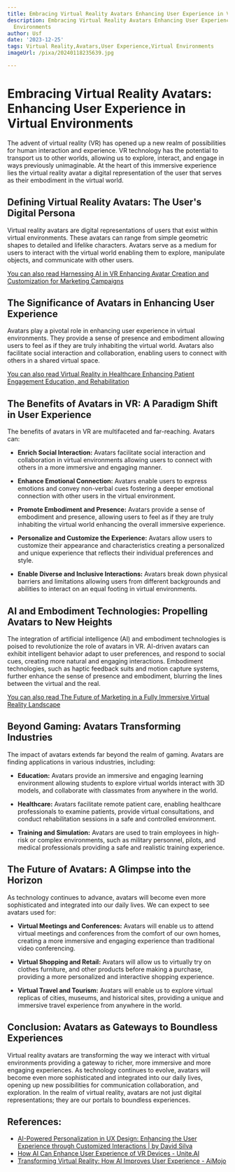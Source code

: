 ```yaml
---
title: Embracing Virtual Reality Avatars Enhancing User Experience in Virtual Environments
description: Embracing Virtual Reality Avatars Enhancing User Experience in Virtual
  Environments
author: Usf
date: '2023-12-25'
tags: Virtual Reality,Avatars,User Experience,Virtual Environments
imageUrl: /pixa/20240118235639.jpg

---
```

#  Embracing Virtual Reality Avatars: Enhancing User Experience in Virtual Environments

The advent of virtual reality (VR) has opened up a new realm of possibilities for human interaction and experience. VR technology has the potential to transport us to other worlds, allowing us to explore, interact, and engage in ways previously unimaginable. At the heart of  this immersive experience lies the virtual reality  avatar a digital  representation of the  user that serves as their embodiment in the virtual world.

## Defining Virtual Reality Avatars: The User's  Digital Persona

Virtual reality avatars are digital representations of users that exist within virtual environments. These avatars can range from simple geometric shapes to detailed and lifelike characters. Avatars  serve as a  medium for users to interact with the virtual world enabling them  to explore, manipulate objects,  and communicate with other users.

[You  can also read Harnessing AI in VR Enhancing Avatar Creation and Customization for Marketing Campaigns](Harnessing%20AI%20in%20VR%20Enhancing%20Avatar%20Creation%20and%20Customization%20for%20Marketing%20Campaigns)


## The Significance of Avatars in Enhancing User Experience

Avatars  play a pivotal role  in enhancing user experience  in virtual environments. They provide a sense of presence and embodiment allowing users to feel as if they are truly inhabiting the virtual world. Avatars also facilitate social interaction and collaboration, enabling users to connect with others  in a shared  virtual space.

[You can also read Virtual Reality in Healthcare Enhancing  Patient Engagement Education, and  Rehabilitation](Virtual%20Reality%20in%20Healthcare%20Enhancing%20Patient%20Engagement%2C%20Education%2C%20and%20Rehabilitation)


## The Benefits of Avatars in  VR: A Paradigm Shift in User  Experience

The benefits of avatars in VR are multifaceted and far-reaching. Avatars can:

- **Enrich Social Interaction:** Avatars facilitate social interaction and collaboration in virtual environments  allowing users to connect with others in  a more immersive and  engaging manner.

- **Enhance Emotional Connection:** Avatars enable users to  express emotions and convey non-verbal cues fostering  a deeper emotional connection with other users in  the virtual environment.

- **Promote Embodiment and Presence:** Avatars provide a sense of embodiment and presence, allowing users to feel as if  they are truly inhabiting the virtual world  enhancing the overall  immersive  experience.

- **Personalize and Customize the Experience:** Avatars allow users  to customize their appearance and characteristics creating a personalized and unique experience that reflects their individual preferences and style.

-  **Enable Diverse and Inclusive Interactions:** Avatars break down physical barriers and limitations allowing users from different backgrounds and abilities to interact on an equal footing in  virtual environments.

## AI and Embodiment Technologies: Propelling Avatars to New Heights

The integration of artificial intelligence (AI) and embodiment technologies is poised to revolutionize the role of avatars in VR. AI-driven  avatars can  exhibit  intelligent behavior adapt to user  preferences, and respond to  social cues,  creating more natural  and engaging interactions. Embodiment technologies, such as haptic  feedback suits and motion capture systems, further enhance  the sense of presence and embodiment, blurring the lines between the virtual and the  real.

[You can also  read The Future of Marketing in a Fully Immersive Virtual Reality Landscape](The%20Future%20of%20Marketing%20in%20a%20Fully%20Immersive%20Virtual%20Reality%20Landscape)


##  Beyond Gaming: Avatars Transforming Industries

The impact of avatars extends far beyond the realm  of gaming. Avatars are finding applications in various industries, including:

- **Education:** Avatars provide an immersive and engaging learning environment allowing students to  explore virtual worlds  interact with 3D models,  and  collaborate with classmates from anywhere in the world.

- **Healthcare:** Avatars facilitate remote patient care, enabling healthcare professionals to examine patients, provide  virtual consultations, and conduct rehabilitation sessions in  a safe and controlled environment.

- **Training and Simulation:** Avatars are used  to train employees in high-risk or complex environments, such  as military personnel, pilots, and medical professionals  providing a safe and realistic training experience.

## The Future  of  Avatars: A Glimpse into the Horizon

As technology continues to advance, avatars will become even more sophisticated and integrated into our daily lives. We can expect to  see avatars used for:

- **Virtual Meetings and Conferences:** Avatars will enable us to attend  virtual  meetings and conferences from the comfort of our own homes, creating a more immersive and  engaging experience than traditional video conferencing.

- **Virtual  Shopping and Retail:** Avatars  will allow us to virtually try on clothes furniture, and other products before making  a purchase,  providing a more  personalized  and interactive shopping experience.

- **Virtual Travel and Tourism:** Avatars will enable us to explore virtual replicas of  cities, museums, and  historical sites,  providing a unique and immersive travel experience from anywhere in the world.

## Conclusion: Avatars as Gateways to  Boundless Experiences

Virtual reality avatars are transforming the way  we interact with virtual environments  providing a gateway to richer, more immersive and more engaging experiences. As technology continues to evolve, avatars will become even more sophisticated and integrated into our daily lives, opening  up new  possibilities for communication  collaboration, and exploration. In the realm of virtual reality, avatars are not just digital  representations; they are our portals to boundless experiences.

## References:
- [AI-Powered Personalization in UX Design: Enhancing the User Experience through Customized Interactions | by David Silva](https://uxplanet.org/ai-powered-personalization-in-ux-design-enhancing-the-user-experience-through-customized-5b8d78129262)
- [How AI Can Enhance User Experience of VR Devices - Unite.AI](https://www.unite.ai/how-ai-can-enhance-user-experience-of-vr-devices/)
- [Transforming Virtual Reality: How AI Improves User Experience - AiMojo](https://aimojo.pro/virtual-reality-ai-user-experience/)
